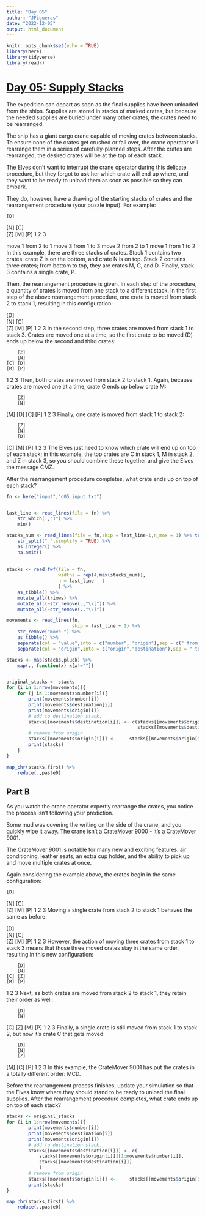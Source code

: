 ```yaml
---
title: "Day 05"
author: "JFigueras"
date: "2022-12-05"
output: html_document
---
```


```r
knitr::opts_chunk$set(echo = TRUE)
library(here)
library(tidyverse)
library(readr)
```

# [Day 05: Supply Stacks](https://adventofcode.com/2022/day/5)

The expedition can depart as soon as the final supplies have been unloaded from the ships. Supplies are stored in stacks of marked crates, but because the needed supplies are buried under many other crates, the crates need to be rearranged.

The ship has a giant cargo crane capable of moving crates between stacks. To ensure none of the crates get crushed or fall over, the crane operator will rearrange them in a series of carefully-planned steps. After the crates are rearranged, the desired crates will be at the top of each stack.

The Elves don't want to interrupt the crane operator during this delicate procedure, but they forgot to ask her which crate will end up where, and they want to be ready to unload them as soon as possible so they can embark.

They do, however, have a drawing of the starting stacks of crates and the rearrangement procedure (your puzzle input). For example:

    [D]    
[N] [C]    
[Z] [M] [P]
 1   2   3 

move 1 from 2 to 1
move 3 from 1 to 3
move 2 from 2 to 1
move 1 from 1 to 2
In this example, there are three stacks of crates. Stack 1 contains two crates: crate Z is on the bottom, and crate N is on top. Stack 2 contains three crates; from bottom to top, they are crates M, C, and D. Finally, stack 3 contains a single crate, P.

Then, the rearrangement procedure is given. In each step of the procedure, a quantity of crates is moved from one stack to a different stack. In the first step of the above rearrangement procedure, one crate is moved from stack 2 to stack 1, resulting in this configuration:

[D]        
[N] [C]    
[Z] [M] [P]
 1   2   3 
In the second step, three crates are moved from stack 1 to stack 3. Crates are moved one at a time, so the first crate to be moved (D) ends up below the second and third crates:

        [Z]
        [N]
    [C] [D]
    [M] [P]
 1   2   3
Then, both crates are moved from stack 2 to stack 1. Again, because crates are moved one at a time, crate C ends up below crate M:

        [Z]
        [N]
[M]     [D]
[C]     [P]
 1   2   3
Finally, one crate is moved from stack 1 to stack 2:

        [Z]
        [N]
        [D]
[C] [M] [P]
 1   2   3
The Elves just need to know which crate will end up on top of each stack; in this example, the top crates are C in stack 1, M in stack 2, and Z in stack 3, so you should combine these together and give the Elves the message CMZ.

After the rearrangement procedure completes, what crate ends up on top of each stack?


```r
fn <- here("input","d05_input.txt")


last_line <- read_lines(file = fn) %>% 
    str_which(.,"1") %>% 
    min()

stacks_num <- read_lines(file = fn,skip = last_line-1,n_max = 1) %>% trimws() %>%
    str_split(" ",simplify = TRUE) %>% 
    as.integer() %>% 
    na.omit()
    
    
stacks <- read.fwf(file = fn,
                   widths = rep(4,max(stacks_num)),
                   n = last_line - 1
                   ) %>% 
    as_tibble() %>% 
    mutate_all(trimws) %>% 
    mutate_all(~str_remove(.,"\\[")) %>%
    mutate_all(~str_remove(.,"\\]"))

movements <- read_lines(fn, 
                        skip = last_line + 1) %>% 
    str_remove("move ") %>% 
    as_tibble() %>% 
    separate(col = "value",into = c("number", "origin"),sep = c(" from ")) %>% 
    separate(col = "origin",into = c("origin","destination"),sep = " to ",convert = TRUE)

stacks <- map(stacks,pluck) %>% 
    map(., function(x) x[x!=""])


original_stacks <- stacks
for (i in 1:nrow(movements)){
    for (j in 1:movements$number[i]){
        print(movements$number[i])
        print(movements$destination[i])
        print(movements$origin[i])
        # add to destination stack.
        stacks[[movements$destination[i]]] <- c(stacks[[movements$origin[i]]][1],
                                                stacks[[movements$destination[i]]])
        # remove from origin.
        stacks[[movements$origin[i]]] <-     stacks[[movements$origin[i]]][-1] 
        print(stacks)
    }
}

map_chr(stacks,first) %>% 
    reduce(.,paste0)
```

## Part B

As you watch the crane operator expertly rearrange the crates, you notice the process isn't following your prediction.

Some mud was covering the writing on the side of the crane, and you quickly wipe it away. The crane isn't a CrateMover 9000 - it's a CrateMover 9001.

The CrateMover 9001 is notable for many new and exciting features: air conditioning, leather seats, an extra cup holder, and the ability to pick up and move multiple crates at once.

Again considering the example above, the crates begin in the same configuration:

    [D]    
[N] [C]    
[Z] [M] [P]
 1   2   3 
Moving a single crate from stack 2 to stack 1 behaves the same as before:

[D]        
[N] [C]    
[Z] [M] [P]
 1   2   3 
However, the action of moving three crates from stack 1 to stack 3 means that those three moved crates stay in the same order, resulting in this new configuration:

        [D]
        [N]
    [C] [Z]
    [M] [P]
 1   2   3
Next, as both crates are moved from stack 2 to stack 1, they retain their order as well:

        [D]
        [N]
[C]     [Z]
[M]     [P]
 1   2   3
Finally, a single crate is still moved from stack 1 to stack 2, but now it's crate C that gets moved:

        [D]
        [N]
        [Z]
[M] [C] [P]
 1   2   3
In this example, the CrateMover 9001 has put the crates in a totally different order: MCD.

Before the rearrangement process finishes, update your simulation so that the Elves know where they should stand to be ready to unload the final supplies. After the rearrangement procedure completes, what crate ends up on top of each stack?



```r
stacks <- original_stacks
for (i in 1:nrow(movements)){
        print(movements$number[i])
        print(movements$destination[i])
        print(movements$origin[i])
        # add to destination stack.
        stacks[[movements$destination[i]]] <- c(
            stacks[[movements$origin[i]]][1:movements$number[i]],
            stacks[[movements$destination[i]]]
            )
        # remove from origin.
        stacks[[movements$origin[i]]] <-     stacks[[movements$origin[i]]][-c(1:movements$number[i])] 
        print(stacks)
}

map_chr(stacks,first) %>% 
    reduce(.,paste0)
```


